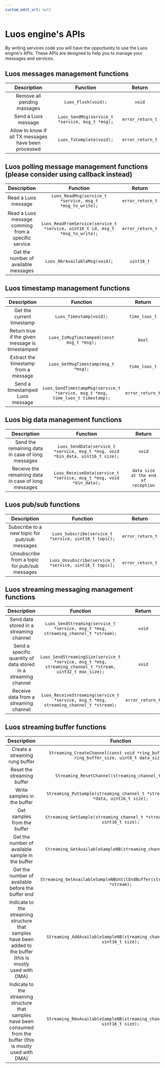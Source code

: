 ```yaml
---
custom_edit_url: null
---
```



# Luos engine's APIs

By writing services code you will have the opportunity to use the Luos engine's APIs. These APIs are designed to help you to manage your messages and services.

## Luos messages management functions

|                        Description                      |                                       Function                                               |               Return                |
| :-----------------------------------------------:       | :------------------------------------------------------------------------------------------: | :---------------------------------: |
|    Remove all pending massages                          | `Luos_Flush(void);`                                                                          |             `void`                  |
|                    Send a Luos message                  |                    `Luos_SendMsg(service_t *service, msg_t *msg);`                           |          `error_return_t`           |
| Allow to know if all TX messages have been processed    |                    `Luos_TxComplete(void);`                                                  |          `error_return_t`           |

## Luos polling message management functions (please consider using callback instead)
|                        Description                  |                                       Function                                               |               Return                |
| :-----------------------------------------------:   | :------------------------------------------------------------------------------------------: | :---------------------------------: |
|                    Read a Luos message              |               `Luos_ReadMsg(service_t *service, msg_t *msg_to_write);`                       |          `error_return_t`           |
| Read a Luos message comming from a specific service | `Luos_ReadFromService(service_t *service, uint16_t id, msg_t *msg_to_write);`                |          `error_return_t`           |
|          Get the number of available messages       | `Luos_NbrAvailableMsg(void);`                                                                |          `uint16_t`                 |

## Luos timestamp management functions
|                        Description                                 |                                       Function                                               |               Return                |
| :--------------------------------------------------------:         | :------------------------------------------------------------------------------------------: | :---------------------------------: |
|              Get the current timestamp                             |    `Luos_Timestamp(void);`                                                                   |          `time_luos_t`              |
|              Return true if the given message is timestamped       |    `Luos_IsMsgTimstamped(const msg_t *msg);`                                                 |          `bool`                     |
|              Extract the timestamp from a message                  |    `Luos_GetMsgTimestamp(msg_t *msg);`                                                       |          `time_luos_t`              |
|              Send a timestamped Luos message                       |    `Luos_SendTimestampMsg(service_t *service, msg_t *msg, time_luos_t timestamp);`           |          `error_return_t`           |


## Luos big data management functions
|                        Description                                 |                                       Function                                               |               Return                |
| :--------------------------------------------------------:         | :------------------------------------------------------------------------------------------: | :---------------------------------: |
|      Send the remaining data in case of long messages              |    `Luos_SendData(service_t *service, msg_t *msg, void *bin_data, uint16_t size);`           |               `void`                |
|    Receive the remaining data in case of long messages             |          `Luos_ReceiveData(service_t *service, msg_t *msg, void *bin_data);`                 | `data size at the end of reception` |

## Luos pub/sub functions
|                        Description                                 |                                       Function                                               |               Return                |
| :--------------------------------------------------------:         | :------------------------------------------------------------------------------------------: | :---------------------------------: |
|       Subscribe to a new topic for pub/sub messages                |              `Luos_Subscribe(service_t *service, uint16_t topic);`                           |          `error_return_t`           |
|       Unsubscribe from a topic for pub/sub messages                |             `Luos_Unsubscribe(service_t *service, uint16_t topic);`                          |          `error_return_t`           |

## Luos streaming messaging management functions
|                        Description                                 |                                       Function                                                             |               Return                |
| :--------------------------------------------------------:         | :--------------------------------------------------------------------------------------------------------: | :---------------------------------: |
|          Send data stored in a streaming channel                   |  `Luos_SendStreaming(service_t *service, msg_t *msg, streaming_channel_t *stream);`                        |               `void`                |
| Send a specific quantity of data stored in a streaming channel     |  `Luos_SendStreamingSize(service_t *service, msg_t *msg, streaming_channel_t *stream, uint32_t max_size);` |               `void`                |
|           Receive data from a streaming channel                    | `Luos_ReceiveStreaming(service_t *service, msg_t *msg, streaming_channel_t *stream);`                      |          `error_return_t`           |

## Luos streaming buffer functions
|                  Description                   |                             Function                             |       Return       |
| :--------------------------------------------: | :--------------------------------------------------------------: | :----------------: |
|  Create a streaming rung buffer                | `Streaming_CreateChannel(const void *ring_buffer, uint16_t ring_buffer_size, uint8_t data_size);` | `streaming_channel_t`  |
|            Reset the streaming buffer          |     `Streaming_ResetChannel(streaming_channel_t *stream);`       | `void` |
|      Write samples in the buffer               |       `Streaming_PutSample(streaming_channel_t *stream, const void *data, uint16_t size);`       | `uint16_t` |
|      Get samples from the buffer               |   `Streaming_GetSample(streaming_channel_t *stream, void *data, uint16_t size);`    | `uint16_t` |
| Get the number of available sample in the buffer |   `Streaming_GetAvailableSampleNB(streaming_channel_t *stream);`    | `uint16_t` |
| Get the number of available before the buffer end|     `Streaming_GetAvailableSampleNBUntilEndBuffer(streaming_channel_t *stream);`      | `uint16_t` |
| Indicate to the streaming structure that samples have been added to the buffer (this is mostly used with DMA) | `Streaming_AddAvailableSampleNB(streaming_channel_t *stream, uint16_t size);` | `uint16_t` |
| Indicate to the streaming structure that samples have been consumed from the buffer (this is mostly used with DMA) | `Streaming_RmvAvailableSampleNB(streaming_channel_t *stream, uint16_t size);` | `uint16_t` |
